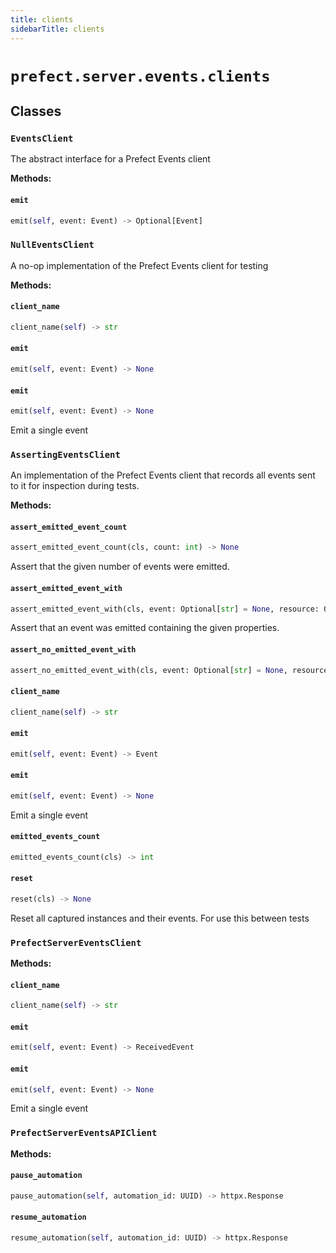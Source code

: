 ```yaml
---
title: clients
sidebarTitle: clients
---
```


# `prefect.server.events.clients`

## Classes

### `EventsClient` <sup><a href="https://github.com/prefecthq/prefect/blob/main/src/prefect/server/events/clients.py#L37" target="_blank"><Icon icon="github" style="width: 14px; height: 14px;" /></a></sup>


The abstract interface for a Prefect Events client


**Methods:**

#### `emit` <sup><a href="https://github.com/prefecthq/prefect/blob/main/src/prefect/server/events/clients.py#L41" target="_blank"><Icon icon="github" style="width: 14px; height: 14px;" /></a></sup>

```python
emit(self, event: Event) -> Optional[Event]
```

### `NullEventsClient` <sup><a href="https://github.com/prefecthq/prefect/blob/main/src/prefect/server/events/clients.py#L55" target="_blank"><Icon icon="github" style="width: 14px; height: 14px;" /></a></sup>


A no-op implementation of the Prefect Events client for testing


**Methods:**

#### `client_name` <sup><a href="https://github.com/prefecthq/prefect/blob/main/src/prefect/events/clients.py#L154" target="_blank"><Icon icon="github" style="width: 14px; height: 14px;" /></a></sup>

```python
client_name(self) -> str
```

#### `emit` <sup><a href="https://github.com/prefecthq/prefect/blob/main/src/prefect/server/events/clients.py#L58" target="_blank"><Icon icon="github" style="width: 14px; height: 14px;" /></a></sup>

```python
emit(self, event: Event) -> None
```

#### `emit` <sup><a href="https://github.com/prefecthq/prefect/blob/main/src/prefect/events/clients.py#L157" target="_blank"><Icon icon="github" style="width: 14px; height: 14px;" /></a></sup>

```python
emit(self, event: Event) -> None
```

Emit a single event


### `AssertingEventsClient` <sup><a href="https://github.com/prefecthq/prefect/blob/main/src/prefect/server/events/clients.py#L62" target="_blank"><Icon icon="github" style="width: 14px; height: 14px;" /></a></sup>


An implementation of the Prefect Events client that records all events sent
to it for inspection during tests.


**Methods:**

#### `assert_emitted_event_count` <sup><a href="https://github.com/prefecthq/prefect/blob/main/src/prefect/server/events/clients.py#L112" target="_blank"><Icon icon="github" style="width: 14px; height: 14px;" /></a></sup>

```python
assert_emitted_event_count(cls, count: int) -> None
```

Assert that the given number of events were emitted.


#### `assert_emitted_event_with` <sup><a href="https://github.com/prefecthq/prefect/blob/main/src/prefect/server/events/clients.py#L120" target="_blank"><Icon icon="github" style="width: 14px; height: 14px;" /></a></sup>

```python
assert_emitted_event_with(cls, event: Optional[str] = None, resource: Optional[Dict[str, LabelValue]] = None, related: Optional[List[Dict[str, LabelValue]]] = None, payload: Optional[Dict[str, Any]] = None) -> None
```

Assert that an event was emitted containing the given properties.


#### `assert_no_emitted_event_with` <sup><a href="https://github.com/prefecthq/prefect/blob/main/src/prefect/server/events/clients.py#L199" target="_blank"><Icon icon="github" style="width: 14px; height: 14px;" /></a></sup>

```python
assert_no_emitted_event_with(cls, event: Optional[str] = None, resource: Optional[Dict[str, LabelValue]] = None, related: Optional[List[Dict[str, LabelValue]]] = None, payload: Optional[Dict[str, Any]] = None) -> None
```

#### `client_name` <sup><a href="https://github.com/prefecthq/prefect/blob/main/src/prefect/events/clients.py#L154" target="_blank"><Icon icon="github" style="width: 14px; height: 14px;" /></a></sup>

```python
client_name(self) -> str
```

#### `emit` <sup><a href="https://github.com/prefecthq/prefect/blob/main/src/prefect/server/events/clients.py#L85" target="_blank"><Icon icon="github" style="width: 14px; height: 14px;" /></a></sup>

```python
emit(self, event: Event) -> Event
```

#### `emit` <sup><a href="https://github.com/prefecthq/prefect/blob/main/src/prefect/events/clients.py#L157" target="_blank"><Icon icon="github" style="width: 14px; height: 14px;" /></a></sup>

```python
emit(self, event: Event) -> None
```

Emit a single event


#### `emitted_events_count` <sup><a href="https://github.com/prefecthq/prefect/blob/main/src/prefect/server/events/clients.py#L108" target="_blank"><Icon icon="github" style="width: 14px; height: 14px;" /></a></sup>

```python
emitted_events_count(cls) -> int
```

#### `reset` <sup><a href="https://github.com/prefecthq/prefect/blob/main/src/prefect/server/events/clients.py#L80" target="_blank"><Icon icon="github" style="width: 14px; height: 14px;" /></a></sup>

```python
reset(cls) -> None
```

Reset all captured instances and their events.  For use this between tests


### `PrefectServerEventsClient` <sup><a href="https://github.com/prefecthq/prefect/blob/main/src/prefect/server/events/clients.py#L214" target="_blank"><Icon icon="github" style="width: 14px; height: 14px;" /></a></sup>

**Methods:**

#### `client_name` <sup><a href="https://github.com/prefecthq/prefect/blob/main/src/prefect/events/clients.py#L154" target="_blank"><Icon icon="github" style="width: 14px; height: 14px;" /></a></sup>

```python
client_name(self) -> str
```

#### `emit` <sup><a href="https://github.com/prefecthq/prefect/blob/main/src/prefect/server/events/clients.py#L232" target="_blank"><Icon icon="github" style="width: 14px; height: 14px;" /></a></sup>

```python
emit(self, event: Event) -> ReceivedEvent
```

#### `emit` <sup><a href="https://github.com/prefecthq/prefect/blob/main/src/prefect/events/clients.py#L157" target="_blank"><Icon icon="github" style="width: 14px; height: 14px;" /></a></sup>

```python
emit(self, event: Event) -> None
```

Emit a single event


### `PrefectServerEventsAPIClient` <sup><a href="https://github.com/prefecthq/prefect/blob/main/src/prefect/server/events/clients.py#L244" target="_blank"><Icon icon="github" style="width: 14px; height: 14px;" /></a></sup>

**Methods:**

#### `pause_automation` <sup><a href="https://github.com/prefecthq/prefect/blob/main/src/prefect/server/events/clients.py#L269" target="_blank"><Icon icon="github" style="width: 14px; height: 14px;" /></a></sup>

```python
pause_automation(self, automation_id: UUID) -> httpx.Response
```

#### `resume_automation` <sup><a href="https://github.com/prefecthq/prefect/blob/main/src/prefect/server/events/clients.py#L274" target="_blank"><Icon icon="github" style="width: 14px; height: 14px;" /></a></sup>

```python
resume_automation(self, automation_id: UUID) -> httpx.Response
```
